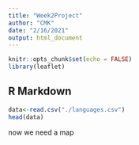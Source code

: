 ```yaml
---
title: "Week2Project"
author: "CMK"
date: "2/16/2021"
output: html_document
---
```


```r
knitr::opts_chunk$set(echo = FALSE)
library(leaflet)
```

## R Markdown


```r
data<-read.csv("./languages.csv")
head(data)

```


now we need a map